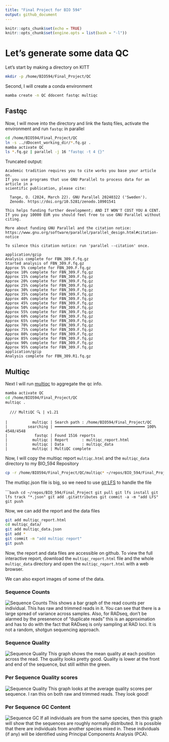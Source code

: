 ```yaml
---
title: "Final Project for BIO 594"
output: github_document
---
```


```r
knitr::opts_chunk$set(echo = TRUE)
knitr::opts_chunk$set(engine.opts = list(bash = "-l"))
```


# Let's generate some data QC

Let's start by making a directory on KITT
```bash
mkdir -p /home/BIO594/Final_Project/QC
```

Second, I will create a conda environment
```bash
mamba create -n QC ddocent fastqc multiqc
```

## Fastqc
Now, I will move into the directory and link the fastq files, activate the environment and run `fastqc` in parallel
```bash
cd /home/BIO594/Final_Project/QC
ln -s ../dDocent_working_dir/*.fq.gz .
mamba activate QC
ls *.fq.gz | parallel -j 16 "fastqc -t 4 {}"
```

Truncated output:

```
Academic tradition requires you to cite works you base your article on.
If you use programs that use GNU Parallel to process data for an article in a
scientific publication, please cite:

  Tange, O. (2024, March 22). GNU Parallel 20240322 ('Sweden').
  Zenodo. https://doi.org/10.5281/zenodo.10901541

This helps funding further development; AND IT WON'T COST YOU A CENT.
If you pay 10000 EUR you should feel free to use GNU Parallel without citing.

More about funding GNU Parallel and the citation notice:
https://www.gnu.org/software/parallel/parallel_design.html#citation-notice

To silence this citation notice: run 'parallel --citation' once.

application/gzip
Analysis complete for FBN_309.F.fq.gz
Started analysis of FBN_309.F.fq.gz
Approx 5% complete for FBN_309.F.fq.gz
Approx 10% complete for FBN_309.F.fq.gz
Approx 15% complete for FBN_309.F.fq.gz
Approx 20% complete for FBN_309.F.fq.gz
Approx 25% complete for FBN_309.F.fq.gz
Approx 30% complete for FBN_309.F.fq.gz
Approx 35% complete for FBN_309.F.fq.gz
Approx 40% complete for FBN_309.F.fq.gz
Approx 45% complete for FBN_309.F.fq.gz
Approx 50% complete for FBN_309.F.fq.gz
Approx 55% complete for FBN_309.F.fq.gz
Approx 60% complete for FBN_309.F.fq.gz
Approx 65% complete for FBN_309.F.fq.gz
Approx 70% complete for FBN_309.F.fq.gz
Approx 75% complete for FBN_309.F.fq.gz
Approx 80% complete for FBN_309.F.fq.gz
Approx 85% complete for FBN_309.F.fq.gz
Approx 90% complete for FBN_309.F.fq.gz
Approx 95% complete for FBN_309.F.fq.gz
application/gzip
Analysis complete for FBN_309.R1.fq.gz
```

## Multiqc

Next I will run [multiqc](https://multiqc.info/) to aggregate the qc info.
```bash
mamba activate QC
cd /home/BIO594/Final_Project/QC
multiqc .
```

```
  /// MultiQC 🔍 | v1.21

|           multiqc | Search path : /home/BIO594/Final_Project/QC
|         searching | ━━━━━━━━━━━━━━━━━━━━━━━━━━━━━━━━━━━━━━━━ 100% 4548/4548  
|            fastqc | Found 1516 reports
|           multiqc | Report      : multiqc_report.html
|           multiqc | Data        : multiqc_data
|           multiqc | MultiQC complete
```

Now, I will copy the multiqc report `multiqc.html` and the `multiqc_data` directory to my BIO_594 Repository
```bash
cp -r /home/BIO594/Final_Project/QC/multiqc* ~/repos/BIO_594/Final_Project
```

The mutliqc.json file is big, so we need to use [git LFS](https://git-lfs.com/) to handle the file

``````bash
cd ~/repos/BIO_594/Final_Project
git pull
git lfs install
git lfs track "*.json"
git add .gitattributes
git commit -a -m "add LFS"
git push
```


Now, we can add the report and the data files 
```bash
git add multiqc_report.html
cd multiqc_data/
git add multiqc_data.json
git add *
git commit -m "add multiqc report"
git push
```

Now, the report and data files are accessible on github.  To view the full interactive report, download the `multiqc_report.html` file and the whole `multiqc_data` directory and open the `multiqc_report.html` with a web browser.


We can also export images of some of the data.

### Sequence Counts
![Sequence Counts](./Collaborative_Final_Project_Part_1_RawData_QC_Jon_files/fastqc_sequence_counts_plot.png)
This shows a bar graph of the read counts per individual.  This has raw and trimmed reads in it.  You can see that there is a large spread of variance across samples.  Also, for RADseq, don't be alarmed by the presenence of "duplicate reads" this is an approximation and has to do with the fact that RADseq is only sampling at RAD loci.  It is not a random, shotgun sequencing approach.

### Sequence Quality
![Sequence Quality](./Collaborative_Final_Project_Part_1_RawData_QC_Jon_files/fastqc_per_base_sequence_quality_plot.png)
This graph shows the mean quality at each position across the read. The quality looks pretty good. Quality is lower at the front and end of the sequence, but still within the green.

### Per Sequence Quality scores

![Sequence Quality](./Collaborative_Final_Project_Part_1_RawData_QC_Jon_files/fastqc_per_sequence_quality_scores_plot.png)
This graph looks at the average quality scores per sequence.  I ran this on both raw and trimmed reads.  They look good!

### Per Sequence GC Content

![Sequence GC](./Collaborative_Final_Project_Part_1_RawData_QC_Jon_files/fastqc_per_sequence_gc_content_plot.png)
If all individuals are from the same species, then this graph will show that the sequences are roughly normally distributed. It is possible that there are individuals from another species mixed in. These individuals (if any) will be identified using Principal Components Analysis (PCA).

